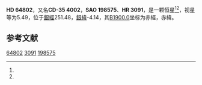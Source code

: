 {{Starbox begin
| name = HD 64802
}}
{{Starbox observe
| epoch = [[J2000.0|J2000.0]]
| constell = {{星座名待查}}<ref name=SIMBAD>{{cite web
 | url=http://simbad.u-strasbg.fr/simbad/sim-id?Ident=HR+3091
 | title=Pulsating variable Star
 | publisher=Centre de Données astronomiques de Strasbourg
 | work=SIMBAD
 | accessdate=2012-07-13
 | archive-date=2016-03-17
 | archive-url=https://web.archive.org/web/20160317201342/http://simbad.u-strasbg.fr/simbad/sim-id?Ident=HR+3091
 | dead-url=no
 }}</ref><ref name=DATA>{{cite web
 | url=http://vizier.u-strasbg.fr/viz-bin/VizieR-5?-out.add=.&-source=5050&-corr=PK=HR&-out.max=9999&HR=3091
 | title=VizieR Detailed Page
 | accessdate=2012-07-13
 | archive-date=2019-02-16
 | archive-url=https://web.archive.org/web/20190216115540/http://vizier.u-strasbg.fr/viz-bin/VizieR-5?-out.add=.&-source=5050&-corr=PK=HR&-out.max=9999&HR=3091
 | dead-url=no
 }}</ref>
| 星官 = 
| ra = {{RA|7|54|11}}<ref name=SIMBAD /><ref name=DATA />
| dec = {{DEC|-35|52|39}}<ref name=SIMBAD /><ref name=DATA />
| appmag_v = 5.49<ref name=SIMBAD /><ref name=DATA />
}}
{{Starbox character
| class = B2V<ref name=SIMBAD /><ref name=DATA />
| b-v = -0.19<ref name=SIMBAD /><ref name=DATA />
| u-b = -0.73<ref name=SIMBAD /><ref name=DATA />
| r-i = <ref name=SIMBAD /><ref name=DATA />
| variable = 
}}
{{Starbox astrometry
| radial_v = -0.73
| prop_mo_ra = 28
| parallax = 
| p_error = 
}}
{{Starbox catalog
| names =CD-35 4002，[[SAO星表|SAO]] 198575，[[HD星表|HD]] 64802，[[HR星表|HR]] 3091}}
{{Starbox reference |Simbad=HR+3091}}
{{Starbox end}}

'''HD 64802'''，又名'''CD-35 4002'''，'''SAO 198575'''、'''HR 3091'''，是一颗恒星<ref name=SIMBAD /><ref name=DATA />，视星等为5.49，位于[[銀道座標系|銀經]]251.48，[[銀道座標系|銀緯]]-4.14，其[[B1900.0|B1900.0]]坐标为赤經{{RA|7|50|28.5}}，赤緯{{DEC|-35|-4.14|55}}。

== 参考文献 ==
{{reflist}}

{{star-stub}}

[[Category:HD和HDE天體|64802]]
[[Category:HR天體|3091]]
[[Category:SAO天體|198575]]